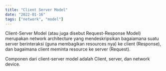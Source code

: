 ```yaml
---
title: "Client Server Model"
date: "2022-01-16"
tags: ["network", "model"]
---
```


Client-Server Model (atau juga disebut Request-Response Model) merupakan network architecture yang mendeskripsikan bagaiamana suatu server berinteraksi (guna membagikan resources nya) ke client (Response), dan bagaimana client meminta resource ke server (Request).

Componen dari client-server model adalah Client, server, dan network device.
